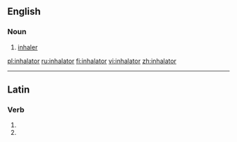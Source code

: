 ==English==

===Noun===
{{en-noun}}

# [[inhaler]]

[[pl:inhalator]]
[[ru:inhalator]]
[[fi:inhalator]]
[[vi:inhalator]]
[[zh:inhalator]]

----
==Latin==

===Verb===
{{la-verb-form|inhālātor}}

# {{conjugation of|inhalo|inhālō|2|s|fut|pass|imp|lang=la}}
# {{conjugation of|inhalo|inhālō|3|s|fut|pass|imp|lang=la}}
{{count page|[[Wiktionary:Page count]]}}
{{rfc-auto}}